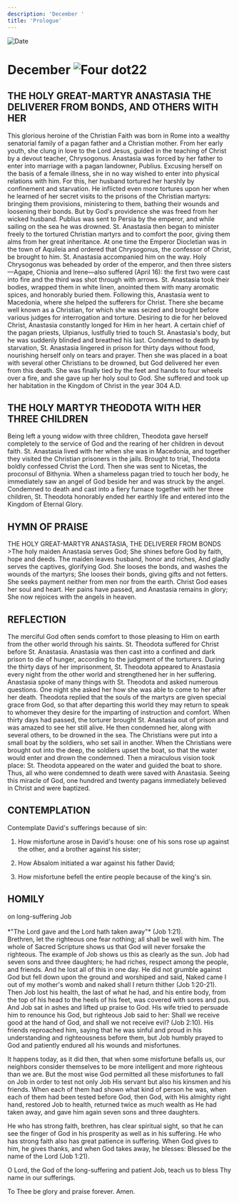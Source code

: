 ```yaml
---
description: 'December '
title: 'Prologue'
---
```


<RunningHead />
<Image src="/title-imprint.png" height={68} width={50} alt="Date" className="title-imprint"/>

# <div id="date">December <Image className="four-dot" src="/four-dot.png" height={15} width={15} alt="Four dot" />22</div>

## THE HOLY GREAT-MARTYR ANASTASIA THE DELIVERER FROM BONDS, AND OTHERS WITH HER

This glorious heroine of the Christian Faith was born in Rome into a wealthy senatorial family of a pagan father and a Christian mother. From her early youth, she clung in love to the Lord Jesus, guided in the teaching of Christ by a devout teacher, Chrysogonus. Anastasia was forced by her father to enter into marriage with a pagan landowner, Publius. Excusing herself on the basis of a female illness, she in no way wished to enter into physical relations with him. For this, her husband tortured her harshly by confinement and starvation. He inflicted even more tortures upon her when he learned of her secret visits to the prisons of the Christian martyrs: bringing them provisions, ministering to them, bathing their wounds and loosening their bonds. But by God's providence she was freed from her wicked husband. Publius was sent to Persia by the emperor, and while sailing on the sea he was drowned. St. Anastasia then began to minister freely to the tortured Christian martyrs and to comfort the poor, giving them alms from her great inheritance. At one time the Emperor Diocletian was in the town of Aquileia and ordered that Chrysogonus, the confessor of Christ, be brought to him. St. Anastasia accompanied him on the way. Holy Chrysogonus was beheaded by order of the emperor, and then three sisters—Agape, Chionia and Irene—also suffered (April 16): the first two were cast into fire and the third was shot through with arrows. St. Anastasia took their bodies, wrapped them in white linen, anointed them with many aromatic spices, and honorably buried them. Following this, Anastasia went to Macedonia, where she helped the sufferers for Christ. There she became well known as a Christian, for which she was seized and brought before various judges for interrogation and torture. Desiring to die for her beloved Christ, Anastasia constantly longed for Him in her heart. A certain chief of the pagan priests, Ulpianus, lustfully tried to touch St. Anastasia's body, but he was suddenly blinded and breathed his last. Condemned to death by starvation, St. Anastasia lingered in prison for thirty days without food, nourishing herself only on tears and prayer. Then she was placed in a boat with several other Christians to be drowned, but God delivered her even from this death. She was finally tied by the feet and hands to four wheels over a fire, and she gave up her holy soul to God. She suffered and took up her habitation in the Kingdom of Christ in the year 304 A.D.

## THE HOLY MARTYR THEODOTA WITH HER THREE CHILDREN

Being left a young widow with three children, Theodota gave herself completely to the service of God and the rearing of her children in devout faith. St. Anastasia lived with her when she was in Macedonia, and together they visited the Christian prisoners in the jails. Brought to trial, Theodota boldly confessed Christ the Lord. Then she was sent to Nicetas, the proconsul of Bithynia. When a shameless pagan tried to touch her body, he immediately saw an angel of God beside her and was struck by the angel. Condemned to death and cast into a fiery furnace together with her three children, St. Theodota honorably ended her earthly life and entered into the Kingdom of Eternal Glory.


## HYMN OF PRAISE
<div style={{textAlign:'center', color:'crimson', fontWeight:'bold'}}>
THE HOLY GREAT-MARTYR ANASTASIA, THE DELIVERER FROM BONDS
</div>
>The holy maiden Anastasia serves God;  
She shines before God by faith, hope and deeds.  
The maiden leaves husband, honor and riches,  
And gladly serves the captives, glorifying God.  
She looses the bonds, and washes the wounds of the martyrs;  
She looses their bonds, giving gifts and not fetters.  
She seeks payment neither from men nor from the earth.  
Christ God eases her soul and heart.  
Her pains have passed, and Anastasia remains in glory;  
She now rejoices with the angels in heaven.  


## REFLECTION

The merciful God often sends comfort to those pleasing to Him on earth from the other world through his saints. St. Theodota suffered for Christ before St. Anastasia. Anastasia was then cast into a confined and dark prison to die of hunger, according to the judgment of the torturers. During the thirty days of her imprisonment, St. Theodota appeared to Anastasia every night from the other world and strengthened her in her suffering. Anastasia spoke of many things with St. Theodota and asked numerous questions. One night she asked her how she was able to come to her after her death. Theodota replied that the souls of the martyrs are given special grace from God, so that after departing this world they may return to speak to whomever they desire for the imparting of instruction and comfort. When thirty days had passed, the torturer brought St. Anastasia out of prison and was amazed to see her still alive. He then condemned her, along with several others, to be drowned in the sea. The Christians were put into a small boat by the soldiers, who set sail in another. When the Christians were brought out into the deep, the soldiers upset the boat, so that the water would enter and drown the condemned. Then a miraculous vision took place: St. Theodota appeared on the water and guided the boat to shore. Thus, all who were condemned to death were saved with Anastasia. Seeing this miracle of God, one hundred and twenty pagans immediately believed in Christ and were baptized.


## CONTEMPLATION

Contemplate David's sufferings because of sin:

1. How misfortune arose in David's house: one of his sons rose up against the other, and a brother against his sister;

2. How Absalom initiated a war against his father David;

3. How misfortune befell the entire people because of the king's sin.


## HOMILY
<div style={{textAlign:'center', color:'crimson', fontWeight:'bold'}}>
on long-suffering Job
</div>
<br />
<div style={{textAlign:'right'}}>
*"The Lord gave and the Lord hath taken away"* (Job 1:21).
</div>
Brethren, let the righteous one fear nothing; all shall be well with him. The whole of Sacred Scripture shows us that God will never forsake the righteous. The example of Job shows us this as clearly as the sun. Job had seven sons and three daughters; he had riches, respect among the people, and friends. And he lost all of this in one day. He did not grumble against God but fell down upon the ground and worshiped and said, Naked came I out of my mother's womb and naked shall I return thither (Job 1:20-21). Then Job lost his health, the last of what he had, and his entire body, from the top of his head to the heels of his feet, was covered with sores and pus. And Job sat in ashes and lifted up praise to God. His wife tried to persuade him to renounce his God, but righteous Job said to her: Shall we receive good at the hand of God, and shall we not receive evil? (Job 2:10). His friends reproached him, saying that he was sinful and proud in his understanding and righteousness before them, but Job humbly prayed to God and patiently endured all his wounds and misfortunes.

It happens today, as it did then, that when some misfortune befalls us, our neighbors consider themselves to be more intelligent and more righteous than we are. But the most wise God permitted all these misfortunes to fall on Job in order to test not only Job His servant but also his kinsmen and his friends. When each of them had shown what kind of person he was, when each of them had been tested before God, then God, with His almighty right hand, restored Job to health, returned twice as much wealth as He had taken away, and gave him again seven sons and three daughters.

He who has strong faith, brethren, has clear spiritual sight, so that he can see the finger of God in his prosperity as well as in his suffering. He who has strong faith also has great patience in suffering. When God gives to him, he gives thanks, and when God takes away, he blesses: Blessed be the name of the Lord (Job 1:21).

O Lord, the God of the long-suffering and patient Job, teach us to bless Thy name in our sufferings.

To Thee be glory and praise forever. Amen.